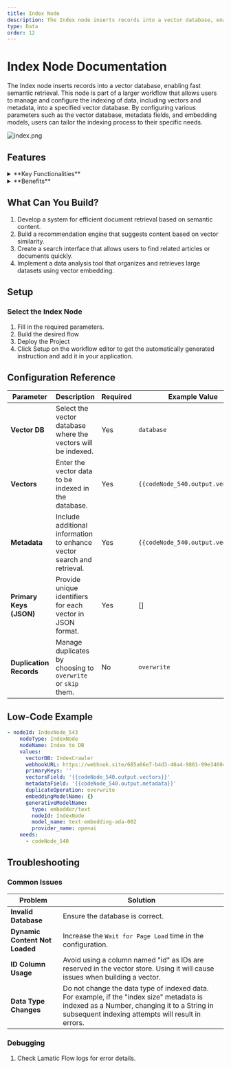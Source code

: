 ```yaml
---
title: Index Node
description: The Index node inserts records into a vector database, enabling fast semantic retrieval.
type: Data
order: 12
---
```


# Index Node Documentation

The Index node inserts records into a vector database, enabling fast semantic retrieval. This node is part of a larger workflow that allows users to manage and configure the indexing of data, including vectors and metadata, into a specified vector database. By configuring various parameters such as the vector database, metadata fields, and embedding models, users can tailor the indexing process to their specific needs.

![index.png](./img/index/index.png)

## Features

<details>
  <summary>**Key Functionalities**</summary>

1. **Custom Logic Integration:** Seamlessly incorporate JavaScript code to create tailored workflows.

2. **Data Manipulation:** Process and transform large datasets dynamically within your flows.

3. **Third-Party API Support:** Extend your workflows by connecting to external APIs and services.

4. **Dynamic Report Generation:** Automate the creation of insightful reports based on real-time data.

5. **Testing and Deployment Tools:** Easily test and deploy JavaScript logic directly in the Lamatic platform.

</details>

<details>
  <summary>**Benefits**</summary>

1. **Enhanced Flow Customization:** Tailor flows to meet specific business or operational needs.

2. **Streamlined Automation:** Minimize manual intervention with robust, automated processes.

3. **Improved Efficiency:** Optimize workflows by integrating complex operations directly into your flows.

4. **Reduced Development Overhead:** Empower developers to build and deploy custom logic without external systems.

5. **Scalable Design:** Create reusable logic components that adapt to various use cases and scale with your needs.

</details>

## What Can You Build?

1. Develop a system for efficient document retrieval based on semantic content.
1. Build a recommendation engine that suggests content based on vector similarity.
1. Create a search interface that allows users to find related articles or documents quickly.
1. Implement a data analysis tool that organizes and retrieves large datasets using vector embedding.

## Setup

### Select the Index Node

1. Fill in the required parameters.
1. Build the desired flow
1. Deploy the Project
1. Click Setup on the workflow editor to get the automatically generated instruction and add it in your application.

## Configuration Reference

| **Parameter**           | **Description**                                                        | **Required** | **Example Value**                 |
| ----------------------- | ---------------------------------------------------------------------- | ------------ | --------------------------------- |
| **Vector DB**           | Select the vector database where the vectors will be indexed.          | Yes          | `database`                        |
| **Vectors**             | Enter the vector data to be indexed in the database.                   | Yes          | `{{codeNode_540.output.vectors}}` |
| **Metadata**            | Include additional information to enhance vector search and retrieval. | Yes          | `{{codeNode_540.output.vectors}}` |
| **Primary Keys (JSON)** | Provide unique identifiers for each vector in JSON format.             | Yes          | []                                |
| **Duplication Records** | Manage duplicates by choosing to `overwrite` or `skip` them.           | No           | `overwrite`                       |

## Low-Code Example

```yaml
- nodeId: IndexNode_543
    nodeType: IndexNode
    nodeName: Index to DB
    values:
      vectorDB: IndexCrawler
      webhookURL: https://webhook.site/685a66e7-b4d3-40a4-9801-99e3460414f9
      primaryKeys: ''
      vectorsField: '{{codeNode_540.output.vectors}}'
      metadataField: '{{codeNode_540.output.metadata}}'
      duplicateOperation: overwrite
      embeddingModelName: {}
      generativeModelName:
        type: embedder/text
        nodeId: IndexNode
        model_name: text-embedding-ada-002
        provider_name: openai
    needs:
      - codeNode_540
```

## Troubleshooting

### Common Issues

| **Problem**                    | **Solution**                                                 |
| ------------------------------ | ------------------------------------------------------------ |
| **Invalid Database**           | Ensure the database is correct.                              |
| **Dynamic Content Not Loaded** | Increase the `Wait for Page Load` time in the configuration. |
| **ID Column Usage**            | Avoid using a column named "id" as IDs are reserved in the vector store. Using it will cause issues when building a vector. |
| **Data Type Changes**          | Do not change the data type of indexed data. For example, if the "index size" metadata is indexed as a Number, changing it to a String in subsequent indexing attempts will result in errors. |


### Debugging

1. Check Lamatic Flow logs for error details.
